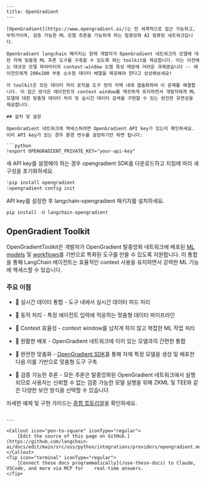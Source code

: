 ```mdx
---
title: OpenGradient
---

[OpenGradient](https://www.opengradient.ai/)는 전 세계적으로 접근 가능하고, 무허가이며, 검증 가능한 ML 모델 추론을 가능하게 하는 탈중앙화 AI 컴퓨팅 네트워크입니다.

OpenGradient langchain 패키지는 현재 개발자가 OpenGradient 네트워크의 모델에 대한 자체 맞춤형 ML 추론 도구를 구축할 수 있도록 하는 toolkit을 제공합니다. 이는 이전에는 대규모 모델 파라미터의 context-window 오염 특성 때문에 어려운 과제였습니다 -- 에이전트에게 200x200 부동 소수점 데이터 배열을 제공해야 한다고 상상해보세요!

이 toolkit은 모든 데이터 처리 로직을 도구 정의 자체 내에 캡슐화하여 이 문제를 해결합니다. 이 접근 방식은 에이전트의 context window를 깨끗하게 유지하면서 개발자에게 ML 모델에 대한 맞춤형 데이터 처리 및 실시간 데이터 검색을 구현할 수 있는 완전한 유연성을 제공합니다.

## 설치 및 설정

OpenGradient 네트워크에 액세스하려면 OpenGradient API key가 있는지 확인하세요. 이미 API key가 있는 경우 환경 변수를 설정하기만 하면 됩니다:

```python
!export OPENGRADIENT_PRIVATE_KEY="your-api-key"
```

새 API key를 설정해야 하는 경우 opengradient SDK를 다운로드하고 지침에 따라 새 구성을 초기화하세요.

```python
!pip install opengradient
!opengradient config init
```

API key를 설정한 후 langchain-opengradient 패키지를 설치하세요.

```python
pip install -U langchain-opengradient
```

## OpenGradient Toolkit

OpenGradientToolkit은 개발자가 OpenGradient 탈중앙화 네트워크에 배포된 [ML models](https://hub.opengradient.ai/models) 및 [workflows](https://docs.opengradient.ai/developers/sdk/ml_workflows.html)를 기반으로 특화된 도구를 만들 수 있도록 지원합니다. 이 통합을 통해 LangChain 에이전트는 효율적인 context 사용을 유지하면서 강력한 ML 기능에 액세스할 수 있습니다.

### 주요 이점

* 🔄 실시간 데이터 통합 - 도구 내에서 실시간 데이터 피드 처리

* 🎯 동적 처리 - 특정 에이전트 입력에 적응하는 맞춤형 데이터 파이프라인

* 🧠 Context 효율성 - context window를 넘치게 하지 않고 복잡한 ML 작업 처리

* 🔌 원활한 배포 - OpenGradient 네트워크에 이미 있는 모델과의 간편한 통합

* 🔧 완전한 맞춤화 - [OpenGradient SDK](https://docs.opengradient.ai/developers/sdk/model_management.html)를 통해 자체 특정 모델을 생성 및 배포한 다음 이를 기반으로 맞춤형 도구 구축

* 🔐 검증 가능한 추론 - 모든 추론은 탈중앙화된 OpenGradient 네트워크에서 실행되므로 사용자는 신뢰할 수 없는 검증 가능한 모델 실행을 위해 ZKML 및 TEE와 같은 다양한 보안 방식을 선택할 수 있습니다

자세한 예제 및 구현 가이드는 [종합 튜토리얼](/oss/python/integrations/tools/opengradient_toolkit.ipynb)을 확인하세요.
```

---

<Callout icon="pen-to-square" iconType="regular">
    [Edit the source of this page on GitHub.](https://github.com/langchain-ai/docs/edit/main/src/oss/python/integrations/providers/opengradient.mdx)
</Callout>
<Tip icon="terminal" iconType="regular">
    [Connect these docs programmatically](/use-these-docs) to Claude, VSCode, and more via MCP for    real-time answers.
</Tip>

